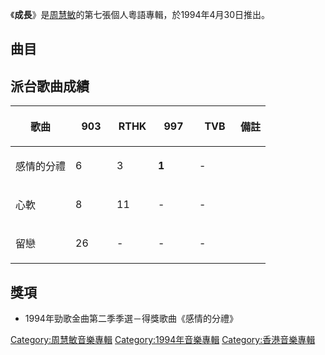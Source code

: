 {{Album infobox | <!-- See Wikipedia:WikiProject_Albums -->
| Name        = 成長
| Type        = [[專輯|專輯]]
| Artist      = [[周慧敏|周慧敏]]
| Cover       = 周慧敏 成長 cover.jpg
| Released    = 1994年4月30日
| Recorded    = 1994年1月
| Genre       = [[粵語流行音樂|粵語流行音樂]]
| Length      = 46:08
| Label       = [[寶麗金|寶麗金]]
| Producer    = [[陳永明_(音樂人)|陳永明]]
| Last album  = [[周慧敏·新曲+精選|新曲+精選]]<br>（1993年12月23日）
| This album  = '''成長'''<br>（1994年4月30日）
| Next album  = [[This_Girl_Vivian_(EP)|This Girl Vivian (EP)]]<br>（1994年6月）
}}

《'''成長'''》是[[周慧敏|周慧敏]]的第七張個人粵語專輯，於1994年4月30日推出。

==曲目==
{{tracklist
| headline        = CD
| total_length    = 46:08
| title_width = 16%

| all_producer = [[陳永明_(音樂人)|陳永明]]

| title1         = 成長
| music1         = [[周慧敏|周慧敏]]
| lyrics1        = 
| arranger1      = [[盧東尼|盧東尼]]
| longnote1      = 純音樂
| length1        = 2:05

| title2         = 感情的分禮
| music2         = [[陳耀川|陳耀川]]
| lyrics2        = [[潘源良|潘源良]]
| arranger2      = [[Richard_Yuen|Richard Yuen]]
| longnote2      = 原曲為[[李碧華_(歌手)|李碧華]]的《永遠不相逢》
| length2        = 4:49

| title3         = 異國的下午
| music3         = [[西木榮二|西木榮二]]
| lyrics3        = [[古倩敏|古倩敏]]
| arranger3      = [[唐奕聰|唐奕聰]]
| longnote3      = 
| length3        = 4:48

| title4         = 留戀
| music4         = [[李宗盛|李宗盛]]
| lyrics4        = [[簡寧|簡寧]]
| arranger4      = 唐奕聰
| longnote4      = 原曲為[[黃鶯鶯|黃鶯鶯]]的《寧願相信》
| length4        = 4:58

| title5         = 情人夢都市
| music5         = [[工藤崇|工藤崇]]
| lyrics5        = 古倩敏
| arranger5      = 唐奕聰
| longnote5      = 原曲為[[市川陽子|市川陽子]]的《すぐに目に出る I Love You》
| length5        = 4:55

| title6         = 其實那個不是我
| music6         = [[Liane_Foly|Liane Foly]]<br>[[Philippe_Viennet|Philippe Viennet]]<br>[[Andre_Manoukian|Andre Manoukian]]
| lyrics6        = [[林夕|林夕]]
| arranger6      = 盧東尼
| longnote6      = 原曲為[[Liane_Foly|Liane Foly]]的《Doucement》
| length6        = 4:41

| title7         = 沒愛一身輕
| music7         = [[平松愛理|平松愛理]]
| lyrics7        = [[周禮茂|周禮茂]]
| arranger7      = 唐奕聰
| longnote7      = 原曲為[[平松愛理|平松愛理]]的《一夜一代に夢見頃》
| length7        = 4:30

| title8         = 心軟
| music8         = [[Orup|Orup]]
| lyrics8        = [[林敏驄|林敏驄]]
| arranger8      = Richard Yuen
| longnote8      = 原曲為[[Kayo|Kayo]]的《Om Natten》
| length8        = 3:45

| title9         = 愛到最後
| music9         = [[林志美|林志美]]<br>[[金培達|Peter Kam]]
| lyrics9        = 簡寧
| arranger9      = Richard Yuen
| longnote9      = 與[[黎明|黎明]]合唱
| length9        = 4:18

| title10        = 雨天…(的來電)
| music10        = [[周啟生|周啟生]]
| lyrics10       = 林敏驄
| arranger10     = 周啟生
| longnote10     = 
| length10       = 3:05

| title11        = 愛的成長
| music11        = 周慧敏
| lyrics11       = [[向雪懷|向雪懷]]
| arranger11     = 周啟生
| longnote11     = 
| length11       = 4:09
}}

== 派台歌曲成績 ==
{| class="wikitable" style="width: 50%;"
|-
! 歌曲 || width="50"|903 || width="50"|RTHK || width="50"|997 || width="50"|TVB || 備註
|-
| 感情的分禮 || 6 || 3 || '''1''' || - || 
|-
| 心軟 || 8 || 11 || - || - || 
|-
| 留戀 || 26 || - || - || - || 
|}

==獎項==
*1994年勁歌金曲第二季季選－得獎歌曲《感情的分禮》


{{周慧敏}}

[[Category:周慧敏音樂專輯|Category:周慧敏音樂專輯]]
[[Category:1994年音樂專輯|Category:1994年音樂專輯]]
[[Category:香港音樂專輯|Category:香港音樂專輯]]